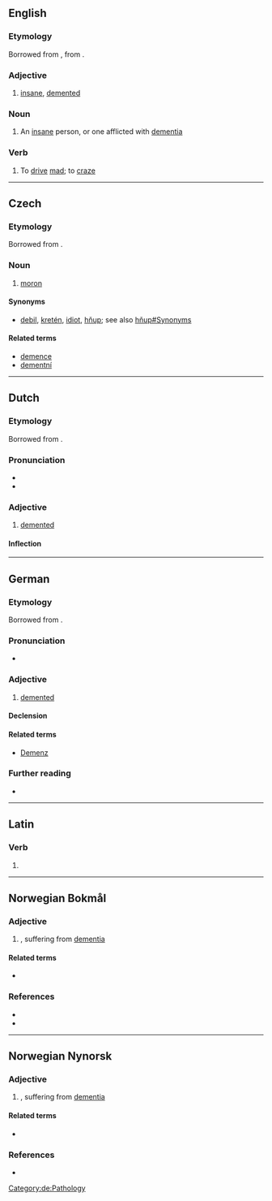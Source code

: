 {{also|Dement|dément}}
==English==

===Etymology===
Borrowed from {{bor|en|frm|dément}}, from {{der|en|la|demens}}.

===Adjective===
{{en-adj|?}}

# {{lb|en|obsolete}} [[insane]], [[demented]]

===Noun===
{{en-noun}}

# An [[insane]] person, or one afflicted with [[dementia]]

===Verb===
{{en-verb}}

# {{lb|en|transitive}} To [[drive]] [[mad]]; to [[craze]]

----

==Czech==

===Etymology===
Borrowed from {{bor|cs|la|demens|demens, dementis}}.

===Noun===
{{cs-noun|g=m}}

# [[moron]] {{gloss|personal insult implying stupidity}}

====Synonyms====
* [[debil]], [[kretén]], [[idiot]], [[hňup]]; see also [[hňup#Synonyms]]

====Related terms====
* [[demence]]
* [[dementní]]

----

==Dutch==

===Etymology===
Borrowed from {{bor|nl|la|demens|demens, dementis}}.

===Pronunciation===
* {{audio|Nl-dement.ogg|Audio|lang=nl}}
* {{rhymes|ɛnt|lang=nl}}

===Adjective===
{{nl-adj}}

# [[demented]]

====Inflection====
{{nl-decl-adj}}

----

==German==

===Etymology===
Borrowed from {{bor|de|la|demens|demens, dementis}}.

===Pronunciation===
* {{audio|De-dement.ogg|Audio|lang=de}}

===Adjective===
{{de-adj|dementer|dementesten}}

# [[demented]]

====Declension====
{{de-decl-adj|dement|dementer|dementest}}

====Related terms====
* [[Demenz]]

===Further reading===
* {{R:Duden}}

[[Category:de:Pathology]]

----

==Latin==

===Verb===
{{la-verb-form|dēment}}

# {{inflection of|dēmō||3|p|futr|actv|indc|lang=la}}

----
==Norwegian Bokmål==

===Adjective===
{{nb-adj-2|non-comp}}

# {{l|en|demented}}, suffering from [[dementia]]

====Related terms====
* {{l|nb|demens}}

===References===
* {{R:Dokpro|lang=nb}}
* {{R:NAOB}}

----

==Norwegian Nynorsk==

===Adjective===
{{nn-adj-2|non-comp}}

# {{l|en|demented}}, suffering from [[dementia]]

====Related terms====
* {{l|nn|demens}}

===References===
* {{R:Dokpro|lang=nn}}